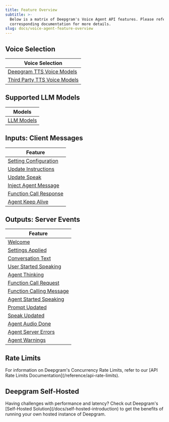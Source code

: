 ```yaml
---
title: Feature Overview
subtitle: >-
  Below is a matrix of Deepgram's Voice Agent API features. Please refer to the
  corresponding documentation for more details.
slug: docs/voice-agent-feature-overview
---
```



## Voice Selection

| Voice Selection                                              |
| ------------------------------------------------------------ |
| [Deepgram TTS Voice Models](/docs/tts-models)                |
| [Third Party TTS Voice Models](/docs/voice-agent-tts-models) |

## Supported LLM Models

| Models                                     |
| ------------------------------------------ |
| [LLM Models](/docs/voice-agent-llm-models) |

## Inputs: Client Messages

| Feature                                                            |
| ------------------------------------------------------------------ |
| [Setting Configuration](/docs/voice-agent-settings)                |
| [Update Instructions](/docs/voice-agent-update-instructions)       |
| [Update Speak](/docs/voice-agent-update-speak)                     |
| [Inject Agent Message](/docs/voice-agent-inject-agent-message)     |
| [Function Call Response](/docs/voice-agent-function-call-response) |
| [Agent Keep Alive](/docs/agent-keep-alive)                         |

## Outputs: Server Events

| Feature                                                                |
| ---------------------------------------------------------------------- |
| [Welcome](/docs/voice-agent-welcome-message)                           |
| [Settings Applied](/docs/voice-agent-setting-applied-message)          |
| [Conversation Text](/docs/voice-agent-conversation-text)               |
| [User Started Speaking](/docs/voice-agent-user-started-speaking)       |
| [Agent Thinking](/docs/voice-agent-agent-thinking)                     |
| [Function Call Request](/docs/voice-agent-function-call-request)       |
| [Function Calling Message](/docs/voice-agent-function-calling-message) |
| [Agent Started Speaking](/docs/voice-agent-agent-started-speaking)     |
| [Prompt Updated](/docs/voice-agent-prompt-updated)                     |
| [Speak Updated](/docs/voice-agent-speak-updated)                       |
| [Agent Audio Done](/docs/voice-agent-agent-audio-done)                 |
| [Agent Server Errors](/docs/voice-agent-server-errors)                 |
| [Agent Warnings](/docs/voice-agent-warning)                            |

## Rate Limits

<Info>
  For information on Deepgram's Concurrency Rate Limits, refer to our [API Rate Limits Documentation](/reference/api-rate-limits).
</Info>

## Deepgram Self-Hosted

<Info>
  Having challenges with performance and latency? Check out Deepgram's [Self-Hosted Solution](/docs/self-hosted-introduction) to get the benefits of running your own hosted instance of Deepgram.
</Info>
